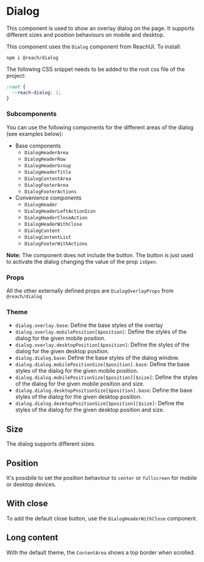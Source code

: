 
# Dialog

This component is used to show an overlay dialog on the page. It supports different sizes and position behaviours on mobile and desktop.

This component uses the `Dialog` component from ReachUI. To install:

```
npm i @reach/dialog
```

The following CSS snippet needs to be added to the root css file of the project:

```css
:root {
  --reach-dialog: 1;
}
```

### Subcomponents

You can use the following components for the different areas of the dialog (see examples below):

- Base components
  - `DialogHeaderArea`
  - `DialogHeaderRow`
  - `DialogHeaderGroup`
  - `DialogHeaderTitle`
  - `DialogContentArea`
  - `DialogFooterArea`
  - `DialogFooterActions`
- Convenience components
  - `DialogHeader`
  - `DialogHeaderLeftActionIcon`
  - `DialogHeaderCloseAction`
  - `DialogHeaderWithClose`
  - `DialogContent`
  - `DialogContentList`
  - `DialogFooterWithActions`

**Note:** The component does not include the button. The button is just used to activate the dialog changing the value of the prop `isOpen`.

<Canvas>
  <Story id="components-dialog-dialog--default" />
</Canvas>

### Props

<ArgsTable />

All the other externally defined props are `DialogOverlayProps` from `@reach/dialog`

### Theme

- `dialog.overlay.base`: Define the base styles of the overlay
- `dialog.overlay.mobilePosition[$position]`: Define the styles of the dialog for the given mobile position.
- `dialog.overlay.desktopPosition[$position]`: Define the styles of the dialog for the given desktop position.
- `dialog.dialog.base`: Define the base styles of the dialog window.
- `dialog.dialog.mobilePositionSize[$position].base`: Define the base styles of the dialog for the given mobile position.
- `dialog.dialog.mobilePositionSize[$position][$size]`: Define the styles of the dialog for the given mobile position and size.
- `dialog.dialog.desktopPositionSize[$position].base`: Define the base styles of the dialog for the given desktop position.
- `dialog.dialog.desktopPositionSize[$position][$size]`: Define the styles of the dialog for the given desktop position and size.

## Size

The dialog supports different sizes.

<Canvas>
  <Story id="components-dialog-dialog--size-sm" />
  <Story id="components-dialog-dialog--size-md" />
  <Story id="components-dialog-dialog--size-lg" />
</Canvas>

## Position

It's possbile to set the position behaviour to `center` or `fullscreen` for mobile or desktop devices.

<Canvas>
  <Story id="components-dialog-dialog--mobile-fullscreen" />
  <Story id="components-dialog-dialog--desktop-fullscreen" />
  <Story id="components-dialog-dialog--complete-fullscreen" />
</Canvas>

## With close

To add the default close button, use the `DialogHeaderWithClose` component.

<Canvas>
  <Story id="components-dialog-dialog--with-close" />
</Canvas>

## Long content

With the default theme, the `ContentArea` shows a top border when scrolled.

<Canvas>
  <Story id="components-dialog-dialog--with-long-content" />
</Canvas>
